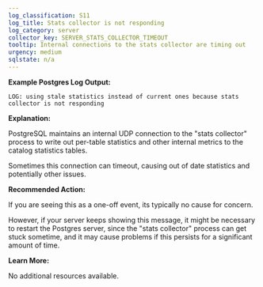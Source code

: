 ```yaml
---
log_classification: S11
log_title: Stats collector is not responding
log_category: server
collector_key: SERVER_STATS_COLLECTOR_TIMEOUT
tooltip: Internal connections to the stats collector are timing out
urgency: medium
sqlstate: n/a
---
```


**Example Postgres Log Output:**

```
LOG: using stale statistics instead of current ones because stats collector is not responding
```

**Explanation:**

PostgreSQL maintains an internal UDP connection to the "stats collector" process
to write out per-table statistics and other internal metrics to the catalog
statistics tables.

Sometimes this connection can timeout, causing out of date statistics and
potentially other issues.

**Recommended Action:**

If you are seeing this as a one-off event, its typically no cause for concern.

However, if your server keeps showing this message, it might be necessary to
restart the Postgres server, since the "stats collector" process can get stuck
sometime, and it may cause problems if this persists for a significant amount
of time.

**Learn More:**

No additional resources available.
